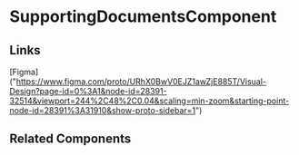 <!-- supporting-documents.stories.mdx -->


<Meta title="QTD Components/evaluation/task-list-review/task-list-review-create-wizard/supporting-documents/README" component={SupportingDocumentsComponent} />

# SupportingDocumentsComponent

<ArgsTable of={SupportingDocumentsComponent} />

## Links

[Figma] ("https://www.figma.com/proto/URhX0BwV0EJZ1awZjE885T/Visual-Design?page-id=0%3A1&node-id=28391-32514&viewport=244%2C48%2C0.04&scaling=min-zoom&starting-point-node-id=28391%3A31910&show-proto-sidebar=1")

## Related Components
